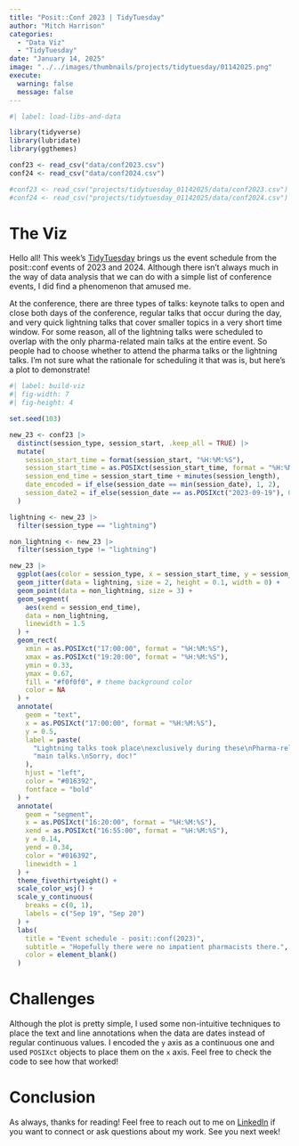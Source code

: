 ```yaml
---
title: "Posit::Conf 2023 | TidyTuesday"
author: "Mitch Harrison"
categories:
  - "Data Viz"
  - "TidyTuesday"
date: "January 14, 2025"
image: "../../images/thumbnails/projects/tidytuesday/01142025.png"
execute: 
  warning: false
  message: false
---
```


```r
#| label: load-libs-and-data

library(tidyverse)
library(lubridate)
library(ggthemes)

conf23 <- read_csv("data/conf2023.csv")
conf24 <- read_csv("data/conf2024.csv")

#conf23 <- read_csv("projects/tidytuesday_01142025/data/conf2023.csv")
#conf24 <- read_csv("projects/tidytuesday_01142025/data/conf2024.csv")
```

# The Viz

Hello all! This week's 
[TidyTuesday](https://github.com/rfordatascience/tidytuesday/blob/main/data/2025/2025-01-14/readme.md)
brings us the event schedule from the posit::conf events of 2023 and 2024.
Although there isn't always much in the way of data analysis that we can do with
a simple list of conference events, I did find a phenomenon that amused me.

At the conference, there are three types of talks: keynote talks to open and
close both days of the conference, regular talks that occur during the day, and
very quick lightning talks that cover smaller topics in a very short time
window. For some reason, all of the lightning talks were scheduled to overlap
with the only pharma-related main talks at the entire event. So people had to
choose whether to attend the pharma talks or the lightning talks. I'm not sure
what the rationale for scheduling it that was is, but here's a plot to
demonstrate!

```r
#| label: build-viz
#| fig-width: 7
#| fig-height: 4

set.seed(103)

new_23 <- conf23 |>
  distinct(session_type, session_start, .keep_all = TRUE) |>
  mutate(
    session_start_time = format(session_start, "%H:%M:%S"),
    session_start_time = as.POSIXct(session_start_time, format = "%H:%M:%S"),
    session_end_time = session_start_time + minutes(session_length),
    date_encoded = if_else(session_date == min(session_date), 1, 2),
    session_date2 = if_else(session_date == as.POSIXct("2023-09-19"), 0, 1)
  )

lightning <- new_23 |>
  filter(session_type == "lightning")

non_lightning <- new_23 |>
  filter(session_type != "lightning")

new_23 |>
  ggplot(aes(color = session_type, x = session_start_time, y = session_date2)) + 
  geom_jitter(data = lightning, size = 2, height = 0.1, width = 0) +
  geom_point(data = non_lightning, size = 3) +
  geom_segment(
    aes(xend = session_end_time),
    data = non_lightning,
    linewidth = 1.5
  ) +
  geom_rect(
    xmin = as.POSIXct("17:00:00", format = "%H:%M:%S"),
    xmax = as.POSIXct("19:20:00", format = "%H:%M:%S"),
    ymin = 0.33,
    ymax = 0.67,
    fill = "#f0f0f0", # theme background color
    color = NA
  ) +
  annotate(
    geom = "text",
    x = as.POSIXct("17:00:00", format = "%H:%M:%S"),
    y = 0.5,
    label = paste(
      "Lightning talks took place\nexclusively during these\nPharma-related",
      "main talks.\nSorry, doc!"
    ),
    hjust = "left",
    color = "#016392",
    fontface = "bold"
  ) +
  annotate(
    geom = "segment",
    x = as.POSIXct("16:20:00", format = "%H:%M:%S"),
    xend = as.POSIXct("16:55:00", format = "%H:%M:%S"),
    y = 0.14,
    yend = 0.34,
    color = "#016392",
    linewidth = 1
  ) +
  theme_fivethirtyeight() +
  scale_color_wsj() +
  scale_y_continuous(
    breaks = c(0, 1),
    labels = c("Sep 19", "Sep 20")
  ) +
  labs(
    title = "Event schedule - posit::conf(2023)",
    subtitle = "Hopefully there were no impatient pharmacists there.",
    color = element_blank()
  )
```

# Challenges

Although the plot is pretty simple, I used some non-intuitive techniques to
place the text and line annotations when the data are dates instead of regular
continuous values. I encoded the `y` axis as a continuous one and used
`POSIXct` objects to place them on the `x` axis. Feel free to check the code to
see how that worked!

# Conclusion

As always, thanks for reading! Feel free to reach out to me on
[LinkedIn](https://linkedin.com/in/harrisonme) if you want to connect or ask
questions about my work. See you next week!